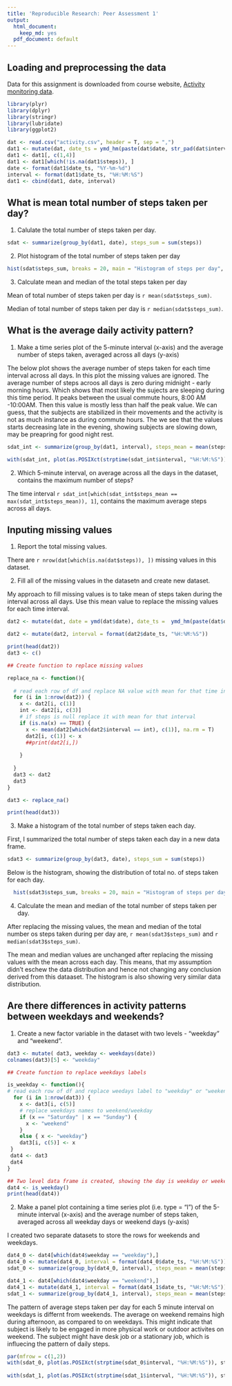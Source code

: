 ```yaml
---
title: 'Reproducible Research: Peer Assessment 1'
output:
  html_document:
    keep_md: yes
  pdf_document: default
---
```



## Loading and preprocessing the data

Data for this assignment is downloaded from course website, [Activity monitoring data](https://d396qusza40orc.cloudfront.net/repdata%2Fdata%2Factivity.zip).

```r
library(plyr)
library(dplyr)
library(stringr)
library(lubridate)
library(ggplot2)

dat <- read.csv("activity.csv", header = T, sep = ",")
dat1 <- mutate(dat, date_ts = ymd_hm(paste(dat$date, str_pad(dat$interval, 4, pad = 0), sep = ":")))
dat1 <- dat1[, c(1,4)]
dat1 <- dat1[which(!is.na(dat1$steps)), ]
date <- format(dat1$date_ts, "%Y-%m-%d")
interval <- format(dat1$date_ts, "%H:%M:%S")
dat1 <- cbind(dat1, date, interval)
```


## What is mean total number of steps taken per day?

1. Calulate the total number of steps taken per day.

```r
sdat <- summarize(group_by(dat1, date), steps_sum = sum(steps))
```


2. Plot histogram of the total number of steps taken per day

```r
hist(sdat$steps_sum, breaks = 20, main = "Histogram of steps per day", xlab = "Total number of steps taken per day")
```

3. Calculate mean and median of the total steps taken per day

Mean of total number of steps taken per day is `r mean(sdat$steps_sum)`.

Median of total number of steps taken per day is `r median(sdat$steps_sum)`.

## What is the average daily activity pattern?

1. Make a time series plot of the 5-minute interval (x-axis) and the average number of steps taken, averaged across all days (y-axis)

The below plot shows the average number of steps taken for each time interval across all days. In this plot the missing values are ignored.
The average number of steps acroos all days is zero during midnight - early morning hours. Which shows that most likely the sujects are sleeping during this time period. It peaks between the usual commute hours, 8:00 AM -10:00AM. Then this value is mostly less than half the peak value. We can guess, that the subjects are stabilized in their movements and the activity is not as much instance as during commute hours. The we see that the values starts decreasing late in the evening, showing subjects are slowing down, may be preapring for good night rest.

```r
sdat_int <- summarize(group_by(dat1, interval), steps_mean = mean(steps))

```
```r
with(sdat_int, plot(as.POSIXct(strptime(sdat_int$interval, "%H:%M:%S")), steps_mean, main = "Average steps for each interval", type = "l", xlab = "Time interval", ylab = "Average steps"))
```

2. Which 5-minute interval, on average across all the days in the dataset, contains the maximum number of steps?

The time interval `r sdat_int[which(sdat_int$steps_mean == max(sdat_int$steps_mean)), 1]`, contains the maximum average steps across all days.



## Inputing missing values

1. Report the total missing values.

There are `r nrow(dat[which(is.na(dat$steps)), ])` missing values in this dataset.

2. Fill all of the missing values in the datasetn and create new dataset.

My approach to fill missing values is to take mean of steps taken during the interval across all days. Use this mean value to replace the missing values for each time interval.

```r
dat2 <- mutate(dat, date = ymd(dat$date), date_ts =  ymd_hm(paste(dat$date, str_pad(dat$interval, 4, pad = 0),sep = ":")))

dat2 <- mutate(dat2, interval = format(dat2$date_ts, "%H:%M:%S"))

print(head(dat2))
dat3 <- c()

## Create function to replace missing values

replace_na <- function(){
  
  # read each row of df and replace NA value with mean for that time interval
  for (i in 1:nrow(dat2)) {
    x <- dat2[i, c(1)]
    int <- dat2[i, c(3)]
    # if steps is null replace it with mean for that interval
    if (is.na(x) == TRUE) { 
      x <- mean(dat2[which(dat2$interval == int), c(1)], na.rm = T)
      dat2[i, c(1)] <- x
      ##print(dat2[i,])
      
    }
      
  }
  dat3 <- dat2
  dat3
}

dat3 <- replace_na()

print(head(dat3))

```

3. Make a histogram of the total number of steps taken each day.

First, I summarized the total number of steps taken each day in a new data frame.

```r

sdat3 <- summarize(group_by(dat3, date), steps_sum = sum(steps))

```

Below is the histogram, showing the distribution of total no. of steps taken for each day.

```r
  hist(sdat3$steps_sum, breaks = 20, main = "Histogram of steps per day after replacing missing values", xlab = "Total number of steps taken per day")

```


4. Calculate the mean and median of the total number of steps taken per day.

After replacing the missing values, the mean and median of the total number os steps taken during per day are, `r mean(sdat3$steps_sum)` and `r  median(sdat3$steps_sum)`.

The mean and median values are unchanged after replacing the missing values with the mean across each day. This means, that my assumption didn't eschew the data distribution and hence not changing any conclusion derived from this dataaset. The histogram is also showing very similar data distribution.

## Are there differences in activity patterns between weekdays and weekends?

1. Create a new factor variable in the dataset with two levels - "weekday" and "weekend".

```r
dat3 <- mutate( dat3, weekday <- weekdays(date))
colnames(dat3)[5] <- "weekday"

## Create function to replace weekdays labels

is_weekday <- function(){
# read each row of df and replace weedays label to "weekday" or "weekend"
  for (i in 1:nrow(dat3)) {
    x <- dat3[i, c(5)]
    # replace weekdays names to weekend/weekday
    if (x == "Saturday" | x == "Sunday") {
      x <- "weekend"
    }
    else { x <- "weekday"}
    dat3[i, c(5)] <- x
 }
 dat4 <- dat3
 dat4
}

## Two level data frame is created, showing the day is weekday or weekend
dat4 <- is_weekday()
print(head(dat4))
```
2. Make a panel plot containing a time series plot (i.e. type = "l") of the 5-minute interval (x-axis) and the average number of steps taken, averaged across all weekday days or weekend days (y-axis)

I created two separate datasets to store the rows for weekends and weekdays.

```r
dat4_0 <- dat4[which(dat4$weekday == "weekday"),]
dat4_0 <- mutate(dat4_0, interval = format(dat4_0$date_ts, "%H:%M:%S"))
sdat_0 <- summarize(group_by(dat4_0, interval), steps_mean = mean(steps))

dat4_1 <- dat4[which(dat4$weekday == "weekend"),]
dat4_1 <- mutate(dat4_1, interval = format(dat4_1$date_ts, "%H:%M:%S"))
sdat_1 <- summarize(group_by(dat4_1, interval), steps_mean = mean(steps))
```

The pattern of average steps taken per day for each 5 minute interval on weekdays is differnt from weekends. The average on weekend remains high during afternoon, as compared to on weekdays. This might indicate that subject is likely to be engaged in more physical work or outdoor activites on weekend. The subject might have desk job or a stationary job, which is influecing the pattern of daily steps.

```r
par(mfrow = c(1,2))
with(sdat_0, plot(as.POSIXct(strptime(sdat_0$interval, "%H:%M:%S")), steps_mean, main = "Average steps on weekdays", type = "l", xlab = "Time interval", ylab = "Average steps"))
      
with(sdat_1, plot(as.POSIXct(strptime(sdat_1$interval, "%H:%M:%S")), steps_mean, main = "Average steps on weekends", type = "l", xlab = "Time interval", ylab = "Average steps)"))

```